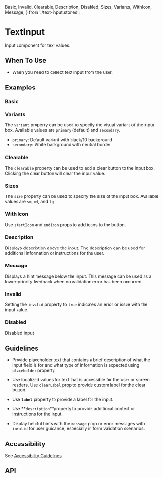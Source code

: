   Basic,
  Invalid,
  Clearable,
  Description,
  Disabled,
  Sizes,
  Variants,
  WithIcon,
  Message,
} from './text-input.stories';

<Meta of={TextInput} />

# TextInput

Input component for text values.

## When To Use

- When you need to collect text input from the user.

## Examples

### Basic

<Canvas of={Basic} />

### Variants

The `variant` property can be used to specify the visual variant of the input box. Available values are `primary` (default) and `secondary`.

- `primary`: Default variant with black/10 background
- `secondary`: White background with neutral border

<Canvas of={Variants} />

### Clearable

The `clearable` property can be used to add a clear button to the input box. Clicking the clear button will clear the input value.

<Canvas of={Clearable} />

### Sizes

The `size` property can be used to specify the size of the input box. Available values are `sm`, `md`, and `lg`.

<Canvas of={Sizes} />

### With Icon

Use `startIcon` and `endIcon` props to add icons to the button.

<Canvas of={WithIcon} />

### Description

Displays description above the input. The description can be used for additional information or instructions for the
user.

<Canvas of={Description} />

### Message

Displays a hint message below the input. This message can be used as a lower-priority feedback when no validation error
has been occurred.

<Canvas of={Message} />

### Invalid

Setting the `invalid` property to `true` indicates an error or issue with the input value.

<Canvas of={Invalid} />

### Disabled

Disabled input

<Canvas of={Disabled} />

## Guidelines

- Provide placeholder text that contains a brief description of what the input
  field is for and what type of information is expected using `placeholder`
  property.

- Use localized values for text that is accessible for the user or screen
  readers. Use `clearLabel` prop to provide custom label for the clear button.

- Use **`label`** property to provide a label for the input.

- Use **`description`**property to provide additional context or instructions for the input.

- Display helpful hints with the `message` prop or error messages with `invalid` for user guidance, especially in form
  validation scenarios.

## Accessibility

See [Accessibility Guidelines](https://developer.microsoft.com/en-us/fluentui#/controls/web/textinput#accessibility)

## API

<ArgTypes />
